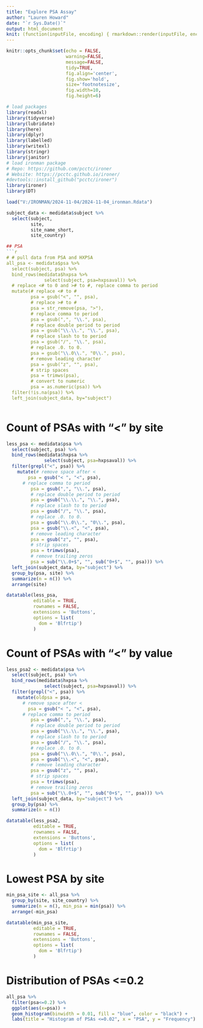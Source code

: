 ```yaml
---
title: "Explore PSA Assay"
author: "Lauren Howard"
date: "`r Sys.Date()`"
output: html_document
knit: (function(inputFile, encoding) { rmarkdown::render(inputFile, encoding = encoding, output_file = paste0("../Results/IRONMAN PSA exploration.html")) })
---
```


<!-- # Set defaults -->
```r
knitr::opts_chunk$set(echo = FALSE, 
                      warning=FALSE, 
                      message=FALSE, 
                      tidy=TRUE,
                      fig.align='center',
                      fig.show='hold',
                      size='footnotesize',
                      fig.width=10,
                      fig.height=6)
```


<!-- # Load Packages -->

```r
# load packages
library(readxl)
library(tidyverse)
library(lubridate)
library(here)
library(dplyr)
library(labelled)
library(writexl)
library(stringr)
library(janitor)
# load ironman package
# Repo: https://github.com/pcctc/ironer
# Website: https://pcctc.github.io/ironer/
#devtools::install_github("pcctc/ironer")
library(ironer)
library(DT)

```


<!-- # Read data -->

```r
load("V:/IRONMAN/2024-11-04/2024-11-04_ironman.Rdata")

```

<!-- # Site -->

```r
subject_data <- medidata$subject %>%
  select(subject, 
         site, 
         site_name_short,
         site_country)
```


<!-- # PSA data -->

```r
## PSA
```r
# # pull data from PSA and HXPSA
all_psa <- medidata$psa %>%
  select(subject, psa) %>%
  bind_rows(medidata$hxpsa %>%
              select(subject, psa=hxpsaval)) %>%
  # replace <# to 0 and ># to #, replace comma to period
  mutate(# replace <# to #
         psa = gsub("<", "", psa),
         # replace ># to #
         psa = str_remove(psa, ">"),
         # replace comma to period
         psa = gsub(",", "\\.", psa),
         # replace double period to period
         psa = gsub("\\.\\.", "\\.", psa),
         # replace slash to to period
         psa = gsub("/", "\\.", psa),
         # replace .0. to 0.
         psa = gsub("\\.0\\.", "0\\.", psa),
         # remove leading character
         psa = gsub("z", "", psa),
         # strip spaces
         psa = trimws(psa),
         # convert to numeric
         psa = as.numeric(psa)) %>%
  filter(!is.na(psa)) %>% 
  left_join(subject_data, by="subject")



```

# Count of PSAs with "<" by site
```r
less_psa <- medidata$psa %>%
  select(subject, psa) %>%
  bind_rows(medidata$hxpsa %>%
              select(subject, psa=hxpsaval)) %>%
  filter(grepl("<", psa)) %>% 
    mutate(# remove space after <
        psa = gsub("< ", "<", psa),
      # replace comma to period
         psa = gsub(",", "\\.", psa),
         # replace double period to period
         psa = gsub("\\.\\.", "\\.", psa),
         # replace slash to to period
         psa = gsub("/", "\\.", psa),
         # replace .0. to 0.
         psa = gsub("\\.0\\.", "0\\.", psa),
         psa = gsub("\\.<", "<", psa),
         # remove leading character
         psa = gsub("z", "", psa),
         # strip spaces
         psa = trimws(psa),
         # remove trailing zeros
         psa = sub("\\.0+$", "", sub("0+$", "", psa))) %>% 
  left_join(subject_data, by="subject") %>% 
  group_by(psa, site) %>% 
  summarize(n = n()) %>% 
  arrange(site)

datatable(less_psa, 
          editable = TRUE,
          rownames = FALSE,
          extensions = 'Buttons',
          options = list(
            dom = 'Blfrtip')
          )
```

# Count of PSAs with "<" by value
```r
less_psa2 <- medidata$psa %>%
  select(subject, psa) %>%
  bind_rows(medidata$hxpsa %>%
              select(subject, psa=hxpsaval)) %>%
  filter(grepl("<", psa)) %>% 
    mutate(oldpsa = psa,
      # remove space after <
        psa = gsub("< ", "<", psa),
      # replace comma to period
         psa = gsub(",", "\\.", psa),
         # replace double period to period
         psa = gsub("\\.\\.", "\\.", psa),
         # replace slash to to period
         psa = gsub("/", "\\.", psa),
         # replace .0. to 0.
         psa = gsub("\\.0\\.", "0\\.", psa),
         psa = gsub("\\.<", "<", psa),
         # remove leading character
         psa = gsub("z", "", psa),
         # strip spaces
         psa = trimws(psa),
         # remove trailing zeros
         psa = sub("\\.0+$", "", sub("0+$", "", psa))) %>% 
  left_join(subject_data, by="subject") %>% 
  group_by(psa) %>% 
  summarize(n = n()) 

datatable(less_psa2, 
          editable = TRUE,
          rownames = FALSE,
          extensions = 'Buttons',
          options = list(
            dom = 'Blfrtip')
          )
```

# Lowest PSA by site
```r
min_psa_site <- all_psa %>% 
  group_by(site, site_country) %>% 
  summarize(n = n(), min_psa = min(psa)) %>% 
  arrange(-min_psa)

datatable(min_psa_site, 
          editable = TRUE,
          rownames = FALSE,
          extensions = 'Buttons',
          options = list(
            dom = 'Blfrtip')
          )

```

# Distribution of PSAs <=0.2
```r
all_psa %>% 
  filter(psa<=0.2) %>% 
  ggplot(aes(x=psa)) +
  geom_histogram(binwidth = 0.01, fill = "blue", color = "black") +
  labs(title = "Histogram of PSAs <=0.02", x = "PSA", y = "Frequency")

```

